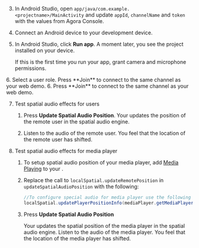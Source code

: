 <PlatformWrapper platform="android">

3. In Android Studio, open `app/java/com.example.<projectname>/MainActivity` and update `appId`, `channelName` and `token` with the values from Agora Console.

4. Connect an Android device to your development device.

5. In Android Studio, click **Run app**. A moment later, you see the project installed on your device.

    If this is the first time you run your app, grant camera and microphone permissions.

<ProductWrapper product="interactive-live-streaming">
6. Select a user role. Press **Join** to connect to the same channel as your web demo.
</ProductWrapper>

<ProductWrapper notAllowed="interactive-live-streaming">
6. Press **Join** to connect to the same channel as your web demo.
</ProductWrapper>

7. Test spatial audio effects for users

    1. Press **Update Spatial Audio Position**. Your <Vpl k="CLIENT" /> updates the position of the remote user in the spatial audio engine. 
    
    1. Listen to the audio of the remote user. You feel that the location of the remote user has shifted.

8. Test spatial audio effects for media player

    1. To setup spatial audio position of your media player, add [Media Playing](play-media) to your <Vpl k="CLIENT" />. 
    
    1. Replace the call to `localSpatial.updateRemotePosition` in `updateSpatialAudioPosition` with the following:

        ```java
        //To configure special audio for media player use the following statement
        localSpatial.updatePlayerPositionInfo(mediaPlayer.getMediaPlayerId(), positionInfo);
        ```
    1. Press **Update Spatial Audio Position**

        Your <Vpl k="CLIENT" /> updates the spatial position of the media player in the spatial audio engine. Listen to the audio of the media player. You feel that the location of the media player has shifted.


</PlatformWrapper>
